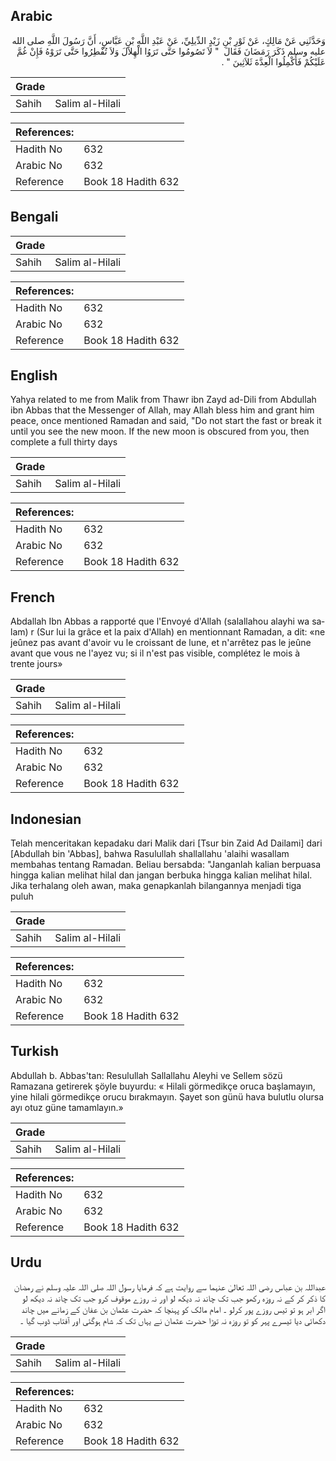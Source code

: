 ## Arabic


<div dir="rtl" lang="ar" style={{fontSize:'larger',backgroundColor:'#f8f9fa',padding:20}}>
وَحَدَّثَنِي عَنْ مَالِكٍ، عَنْ ثَوْرِ بْنِ زَيْدٍ الدِّيلِيِّ، عَنْ عَبْدِ اللَّهِ بْنِ عَبَّاسٍ، أَنَّ رَسُولَ اللَّهِ صلى الله عليه وسلم ذَكَرَ رَمَضَانَ فَقَالَ ‏ "‏ لاَ تَصُومُوا حَتَّى تَرَوُا الْهِلاَلَ وَلاَ تُفْطِرُوا حَتَّى تَرَوْهُ فَإِنْ غُمَّ عَلَيْكُمْ فَأَكْمِلُوا الْعِدَّةَ ثَلاَثِينَ ‏"‏ ‏.‏
</div>
<div style={{backgroundColor:'#f8f9fa',padding:20, marginBottom: 10}}><table> <thead> <tr> <th>Grade</th> <th></th> </tr> </thead> <tbody> <tr><td>Sahih</td><td>Salim al-Hilali</td></tr></tbody></table><table> <thead> <tr> <th>References:</th> <th></th> </tr> </thead> <tbody><tr><td>Hadith No</td><td>632</td></tr><tr><td>Arabic No</td><td>632</td></tr><tr><td>Reference</td><td>Book 18 Hadith 632</td></tr></tbody></table></div>

## Bengali


<div dir="ltr" lang="bn" style={{fontSize:'larger',backgroundColor:'#f8f9fa',padding:20}}>

</div>
<div style={{backgroundColor:'#f8f9fa',padding:20, marginBottom: 10}}><table> <thead> <tr> <th>Grade</th> <th></th> </tr> </thead> <tbody> <tr><td>Sahih</td><td>Salim al-Hilali</td></tr></tbody></table><table> <thead> <tr> <th>References:</th> <th></th> </tr> </thead> <tbody><tr><td>Hadith No</td><td>632</td></tr><tr><td>Arabic No</td><td>632</td></tr><tr><td>Reference</td><td>Book 18 Hadith 632</td></tr></tbody></table></div>

## English


<div dir="ltr" lang="en" style={{fontSize:'larger',backgroundColor:'#f8f9fa',padding:20}}>
Yahya related to me from Malik from Thawr ibn Zayd ad-Dili from Abdullah ibn Abbas that the Messenger of Allah, may Allah bless him and grant him peace, once mentioned Ramadan and said, "Do not start the fast or break it until you see the new moon. If the new moon is obscured from you, then complete a full thirty days
</div>
<div style={{backgroundColor:'#f8f9fa',padding:20, marginBottom: 10}}><table> <thead> <tr> <th>Grade</th> <th></th> </tr> </thead> <tbody> <tr><td>Sahih</td><td>Salim al-Hilali</td></tr></tbody></table><table> <thead> <tr> <th>References:</th> <th></th> </tr> </thead> <tbody><tr><td>Hadith No</td><td>632</td></tr><tr><td>Arabic No</td><td>632</td></tr><tr><td>Reference</td><td>Book 18 Hadith 632</td></tr></tbody></table></div>

## French


<div dir="ltr" lang="fr" style={{fontSize:'larger',backgroundColor:'#f8f9fa',padding:20}}>
Abdallah Ibn Abbas a rapporté que l'Envoyé d'Allah (salallahou alayhi wa salam) r (Sur lui la grâce et la paix d'Allah) en mentionnant Ramadan, a dit: «ne jeûnez pas avant d'avoir vu le croissant de lune, et n'arrêtez pas le jeûne avant que vous ne l'ayez vu; si il n'est pas visible, complétez le mois à trente jours»
</div>
<div style={{backgroundColor:'#f8f9fa',padding:20, marginBottom: 10}}><table> <thead> <tr> <th>Grade</th> <th></th> </tr> </thead> <tbody> <tr><td>Sahih</td><td>Salim al-Hilali</td></tr></tbody></table><table> <thead> <tr> <th>References:</th> <th></th> </tr> </thead> <tbody><tr><td>Hadith No</td><td>632</td></tr><tr><td>Arabic No</td><td>632</td></tr><tr><td>Reference</td><td>Book 18 Hadith 632</td></tr></tbody></table></div>

## Indonesian


<div dir="ltr" lang="id" style={{fontSize:'larger',backgroundColor:'#f8f9fa',padding:20}}>
Telah menceritakan kepadaku dari Malik dari [Tsur bin Zaid Ad Dailami] dari [Abdullah bin 'Abbas], bahwa Rasulullah shallallahu 'alaihi wasallam membahas tentang Ramadan. Beliau bersabda: "Janganlah kalian berpuasa hingga kalian melihat hilal dan jangan berbuka hingga kalian melihat hilal. Jika terhalang oleh awan, maka genapkanlah bilangannya menjadi tiga puluh
</div>
<div style={{backgroundColor:'#f8f9fa',padding:20, marginBottom: 10}}><table> <thead> <tr> <th>Grade</th> <th></th> </tr> </thead> <tbody> <tr><td>Sahih</td><td>Salim al-Hilali</td></tr></tbody></table><table> <thead> <tr> <th>References:</th> <th></th> </tr> </thead> <tbody><tr><td>Hadith No</td><td>632</td></tr><tr><td>Arabic No</td><td>632</td></tr><tr><td>Reference</td><td>Book 18 Hadith 632</td></tr></tbody></table></div>

## Turkish


<div dir="ltr" lang="tr" style={{fontSize:'larger',backgroundColor:'#f8f9fa',padding:20}}>
Abdullah b. Abbas'tan: Resulullah Sallallahu Aleyhi ve Sellem sözü Ramazana getirerek şöyle buyurdu: « Hilali görmedikçe oruca başlamayın, yine hilali görmedikçe orucu bırakmayın. Şayet son günü hava bulutlu olursa ayı otuz güne tamamlayın.»
</div>
<div style={{backgroundColor:'#f8f9fa',padding:20, marginBottom: 10}}><table> <thead> <tr> <th>Grade</th> <th></th> </tr> </thead> <tbody> <tr><td>Sahih</td><td>Salim al-Hilali</td></tr></tbody></table><table> <thead> <tr> <th>References:</th> <th></th> </tr> </thead> <tbody><tr><td>Hadith No</td><td>632</td></tr><tr><td>Arabic No</td><td>632</td></tr><tr><td>Reference</td><td>Book 18 Hadith 632</td></tr></tbody></table></div>

## Urdu


<div dir="rtl" lang="ur" style={{fontSize:'larger',backgroundColor:'#f8f9fa',padding:20}}>
عبداللہ بن عباس رضی اللہ تعالیٰ عنہما سے روایت ہے کہ فرمایا رسول اللہ صلی اللہ علیہ وسلم نے رمضان کا ذکر کر کے نہ روزہ رکھو جب تک چاند نہ دیکھ لو اور نہ روزے موقوف کرو جب تک چاند نہ دیکھ لو اگر ابر ہو تو تیس روزے پور کرلو ۔ امام مالک کو پہنچا کہ حضرت عثمان بن عفان کے زمانے میں چاند دکھائی دیا تیسرے پہر کو تو روزہ نہ توڑا حضرت عثمان نے یہاں تک کہ شام ہوگئی اور آفتاب ڈوب گیا ۔
</div>
<div style={{backgroundColor:'#f8f9fa',padding:20, marginBottom: 10}}><table> <thead> <tr> <th>Grade</th> <th></th> </tr> </thead> <tbody> <tr><td>Sahih</td><td>Salim al-Hilali</td></tr></tbody></table><table> <thead> <tr> <th>References:</th> <th></th> </tr> </thead> <tbody><tr><td>Hadith No</td><td>632</td></tr><tr><td>Arabic No</td><td>632</td></tr><tr><td>Reference</td><td>Book 18 Hadith 632</td></tr></tbody></table></div>